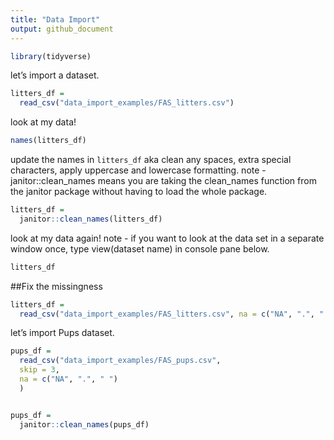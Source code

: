 ```yaml
---
title: "Data Import"
output: github_document
---
```


```r
library(tidyverse)
```

let's import a dataset.

```r
litters_df = 
  read_csv("data_import_examples/FAS_litters.csv")
```

look at my data!
```r
names(litters_df)
```

update the names in `litters_df` aka clean any spaces, extra special characters, apply uppercase and lowercase formatting.
note - janitor::clean_names means you are taking the clean_names function from the janitor package without having to load the whole package.
```r
litters_df = 
  janitor::clean_names(litters_df)
```

look at my data again! 
note - if you want to look at the data set in a separate window once, type view(dataset name) in console pane below.
```r
litters_df
```


##Fix the missingness

```r
litters_df = 
  read_csv("data_import_examples/FAS_litters.csv", na = c("NA", ".", " "))
```

let's import Pups dataset.

```r
pups_df = 
  read_csv("data_import_examples/FAS_pups.csv",
  skip = 3,
  na = c("NA", ".", " ")
  )


pups_df = 
  janitor::clean_names(pups_df)
```
